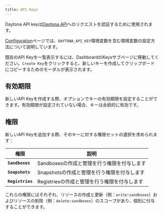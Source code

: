 ```yaml
---
title: API Keys
---
```



Daytona API keyは[Daytona API](/docs/tools/api)へのリクエストを認証するために使用されます。

[Configuration](/docs/configuration)ページでは、`DAYTONA_API_KEY`環境変数を含む環境変数の設定方法について説明しています。

既存のAPI Keyを一覧表示するには、DashboardのKeysサブページに移動してください。`Create Key`をクリックすると、新しいキーを作成してクリップボードにコピーするためのモーダルが表示されます。

## 有効期限

新しいAPI Keyを作成する際、オプションでキーの有効期限を設定することができます。有効期限が設定されていない場合、キーは永続的に有効です。

## 権限

新しいAPI Keyを追加する際、そのキーに対する権限セットの選択を求められます：

| 権限 | 説明 |
|------------|-------------|
| **`Sandboxes`** | Sandboxesの作成と管理を行う権限を付与します |
| **`Snapshots`** | Snapshotsの作成と管理を行う権限を付与します |
| **`Registries`** | Registriesの作成と管理を行う権限を付与します |

これらの権限にはそれぞれ、リソースの作成と更新（例：`write:sandboxes`）およびリソースの削除（例：`delete:sandboxes`）のスコープがあり、個別に付与することができます。
